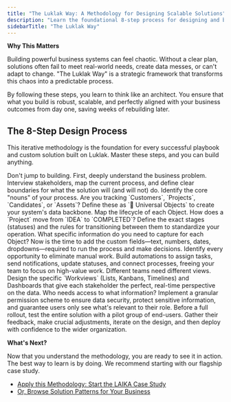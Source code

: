 ```yaml
---
title: "The Luklak Way: A Methodology for Designing Scalable Solutions"
description: "Learn the foundational 8-step process for designing and building robust, scalable business solutions on the Luklak platform. Think like an architect before you build."
sidebarTitle: "The Luklak Way"
---
```


**Why This Matters**

<Info>
  Building powerful business systems can feel chaotic. Without a clear plan, solutions often fail to meet real-world needs, create data messes, or can't adapt to change. "The Luklak Way" is a strategic framework that transforms this chaos into a predictable process.

  By following these steps, you learn to think like an architect. You ensure that what you build is robust, scalable, and perfectly aligned with your business outcomes from day one, saving weeks of rebuilding later.
</Info>

## **The 8-Step Design Process**

This iterative methodology is the foundation for every successful playbook and custom solution built on Luklak. Master these steps, and you can build anything.

<CardGroup cols={2}>
  <Card title="1. Analysis & Scope" icon="magnifying-glass-chart" iconType="duotone">
    Don't jump to building. First, deeply understand the business problem. Interview stakeholders, map the current process, and define clear boundaries for what the solution will (and will not) do.
  </Card>
  <Card title="2. Define Universal Objects" icon="cubes" iconType="duotone">
    Identify the core "nouns" of your process. Are you tracking `Customers`, `Projects`, `Candidates`, or `Assets`? Define these as `🧊 Universal Objects` to create your system's data backbone.
  </Card>
  <Card title="3. Design Workflows & Statuses" icon="arrow-progress" iconType="duotone">
    Map the lifecycle of each Object. How does a `Project` move from `IDEA` to `COMPLETED`? Define the exact stages (statuses) and the rules for transitioning between them to standardize your operation.
  </Card>
  <Card title="4. Configure Data Fields" icon="pen-field" iconType="duotone">
    What specific information do you need to capture for each Object? Now is the time to add the custom fields—text, numbers, dates, dropdowns—required to run the process and make decisions.
  </Card>
  <Card title="5. Set Up Universal Automation" icon="robot" iconType="duotone">
    Identify every opportunity to eliminate manual work. Build automations to assign tasks, send notifications, update statuses, and connect processes, freeing your team to focus on high-value work.
  </Card>
  <Card title="6. Create Workviews & Dashboards" icon="table-columns" iconType="duotone">
    Different teams need different views. Design the specific `Workviews` (Lists, Kanbans, Timelines) and Dashboards that give each stakeholder the perfect, real-time perspective on the data.
  </Card>
  <Card title="7. Set Permissions & Roles" icon="user-shield" iconType="duotone">
    Who needs access to what information? Implement a granular permission scheme to ensure data security, protect sensitive information, and guarantee users only see what's relevant to their role.
  </Card>
  <Card title="8. Test, Gather Feedback & Deploy" icon="rocket-launch" iconType="duotone">
    Before a full rollout, test the entire solution with a pilot group of end-users. Gather their feedback, make crucial adjustments, iterate on the design, and then deploy with confidence to the wider organization.
  </Card>
</CardGroup>

**What's Next?**

Now that you understand the methodology, you are ready to see it in action. The best way to learn is by doing. We recommend starting with our flagship case study.

- [Apply this Methodology: Start the LAIKA Case Study](/build-playbooks/01-flagship-case-study-laika)
- [Or, Browse Solution Patterns for Your Business](/build-playbooks/02-solution-patterns-library)